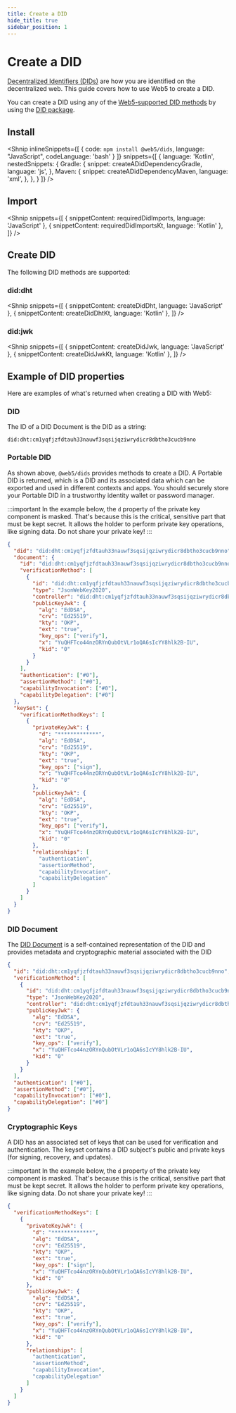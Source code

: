 ```yaml
---
title: Create a DID
hide_title: true
sidebar_position: 1
---
```



<LanguageSwitcher languages="JavaScript, Kotlin" />

# Create a DID

[Decentralized Identifiers (DIDs)](/docs/web5/learn/decentralized-identifiers) are how you are identified on the decentralized web.
This guide covers how to use Web5 to create a DID.

You can create a DID using any of the [Web5-supported DID methods](/docs/web5/learn/decentralized-identifiers#methods) by using the [DID package](https://www.npmjs.com/package/@web5/dids).

## Install

<Shnip
  inlineSnippets={[
    {
      code: `npm install @web5/dids`,
      language: "JavaScript",
      codeLanguage: 'bash'
    }
  ]}
  snippets={[
    {
      language: 'Kotlin',
      nestedSnippets: {
        Gradle: {
          snippet: createADidDependencyGradle,
          language: 'js',
        },
        Maven: {
          snippet: createADidDependencyMaven,
          language: 'xml',
        },
      },
    }
  ]}
/>

## Import

<Shnip
  snippets={[
    { snippetContent: requiredDidImports, language: 'JavaScript' },
    { snippetContent: requiredDidImportsKt, language: 'Kotlin' },
  ]}
/>

## Create DID
The following DID methods are supported:

### did:dht

<Shnip
  snippets={[
    { snippetContent: createDidDht, language: 'JavaScript' },
    { snippetContent: createDidDhtKt, language: 'Kotlin' },
  ]}
/>


### did:jwk

<Shnip
  snippets={[
    { snippetContent: createDidJwk, language: 'JavaScript' },
    { snippetContent: createDidJwkKt, language: 'Kotlin' },
    ]}
/>

## Example of DID properties

Here are examples of what's returned when creating a DID with Web5:

### DID

The ID of a DID Document is the DID as a string:

```
did:dht:cm1yqfjzfdtauh33nauwf3sqsijqziwrydicr8dbtho3cucb9nno
```

### Portable DID

As shown above, `@web5/dids` provides methods to create a DID.
A Portable DID is returned, which is a DID and its associated data which can be exported and used in different contexts and apps.
You should securely store your Portable DID in a trustworthy identity wallet or password manager.

:::important
In the example below, the `d` property of the private key component is masked. That's because this is the critical, sensitive part that must be kept secret. It allows the holder to perform private key operations, like signing data. Do not share your private key!
:::

```json
{
  "did": "did:dht:cm1yqfjzfdtauh33nauwf3sqsijqziwrydicr8dbtho3cucb9nno",
  "document": {
    "id": "did:dht:cm1yqfjzfdtauh33nauwf3sqsijqziwrydicr8dbtho3cucb9nno",
    "verificationMethod": [
      {
        "id": "did:dht:cm1yqfjzfdtauh33nauwf3sqsijqziwrydicr8dbtho3cucb9nno#0",
        "type": "JsonWebKey2020",
        "controller": "did:dht:cm1yqfjzfdtauh33nauwf3sqsijqziwrydicr8dbtho3cucb9nno",
        "publicKeyJwk": {
          "alg": "EdDSA",
          "crv": "Ed25519",
          "kty": "OKP",
          "ext": "true",
          "key_ops": ["verify"],
          "x": "YuQHFTco44nzORYnQubOtVLr1oQA6sIcYY8hlk2B-IU",
          "kid": "0"
        }
      }
    ],
    "authentication": ["#0"],
    "assertionMethod": ["#0"],
    "capabilityInvocation": ["#0"],
    "capabilityDelegation": ["#0"]
  },
  "keySet": {
    "verificationMethodKeys": [
      {
        "privateKeyJwk": {
          "d": "*************",
          "alg": "EdDSA",
          "crv": "Ed25519",
          "kty": "OKP",
          "ext": "true",
          "key_ops": ["sign"],
          "x": "YuQHFTco44nzORYnQubOtVLr1oQA6sIcYY8hlk2B-IU",
          "kid": "0"
        },
        "publicKeyJwk": {
          "alg": "EdDSA",
          "crv": "Ed25519",
          "kty": "OKP",
          "ext": "true",
          "key_ops": ["verify"],
          "x": "YuQHFTco44nzORYnQubOtVLr1oQA6sIcYY8hlk2B-IU",
          "kid": "0"
        },
        "relationships": [
          "authentication",
          "assertionMethod",
          "capabilityInvocation",
          "capabilityDelegation"
        ]
      }
    ]
  }
}
```

### DID Document

The [DID Document](/docs/web5/learn/did_document) is a self-contained representation of the DID and provides metadata and cryptographic material associated with the DID

```json
{
  "id": "did:dht:cm1yqfjzfdtauh33nauwf3sqsijqziwrydicr8dbtho3cucb9nno",
  "verificationMethod": [
    {
      "id": "did:dht:cm1yqfjzfdtauh33nauwf3sqsijqziwrydicr8dbtho3cucb9nno#0",
      "type": "JsonWebKey2020",
      "controller": "did:dht:cm1yqfjzfdtauh33nauwf3sqsijqziwrydicr8dbtho3cucb9nno",
      "publicKeyJwk": {
        "alg": "EdDSA",
        "crv": "Ed25519",
        "kty": "OKP",
        "ext": "true",
        "key_ops": ["verify"],
        "x": "YuQHFTco44nzORYnQubOtVLr1oQA6sIcYY8hlk2B-IU",
        "kid": "0"
      }
    }
  ],
  "authentication": ["#0"],
  "assertionMethod": ["#0"],
  "capabilityInvocation": ["#0"],
  "capabilityDelegation": ["#0"]
}
```

### Cryptographic Keys

A DID has an associated set of keys that can be used for verification and authentication.
The keyset contains a DID subject's public and private keys (for signing, recovery, and updates).

:::important
In the example below, the `d` property of the private key component is masked. That's because this is the critical, sensitive part that must be kept secret. It allows the holder to perform private key operations, like signing data. Do not share your private key!
:::

```json
{
  "verificationMethodKeys": [
    {
      "privateKeyJwk": {
        "d": "*************",
        "alg": "EdDSA",
        "crv": "Ed25519",
        "kty": "OKP",
        "ext": "true",
        "key_ops": ["sign"],
        "x": "YuQHFTco44nzORYnQubOtVLr1oQA6sIcYY8hlk2B-IU",
        "kid": "0"
      },
      "publicKeyJwk": {
        "alg": "EdDSA",
        "crv": "Ed25519",
        "kty": "OKP",
        "ext": "true",
        "key_ops": ["verify"],
        "x": "YuQHFTco44nzORYnQubOtVLr1oQA6sIcYY8hlk2B-IU",
        "kid": "0"
      },
      "relationships": [
        "authentication",
        "assertionMethod",
        "capabilityInvocation",
        "capabilityDelegation"
      ]
    }
  ]
}
```